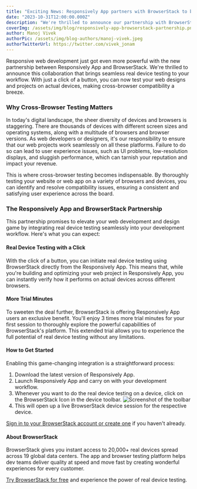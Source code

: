 ```yaml
---
title: "Exciting News: Responsively App partners with BrowserStack to bring real device testing to your workflow"
date: "2023-10-31T12:00:00.000Z"
description: "We're thrilled to announce our partnership with BrowserStack, which brings seamless real device testing to your workflow."
coverImg: /assets/img/blog/responsively-app-browserstack-partnership.png
author: Manoj Vivek
authorPic: /assets/img/blog-authors/manoj-vivek.jpeg
authorTwitterUrl: https://twitter.com/vivek_jonam
---
```


Responsive web development just got even more powerful with the new partnership between Responsively App and BrowserStack. We're thrilled to announce this collaboration that brings seamless real device testing to your workflow. With just a click of a button, you can now test your web designs and projects on actual devices, making cross-browser compatibility a breeze.

### Why Cross-Browser Testing Matters
In today's digital landscape, the sheer diversity of devices and browsers is staggering. There are thousands of devices with different screen sizes and operating systems, along with a multitude of browsers and browser versions. As web developers or designers, it's our responsibility to ensure that our web projects work seamlessly on all these platforms. Failure to do so can lead to user experience issues, such as UI problems, low-resolution displays, and sluggish performance, which can tarnish your reputation and impact your revenue.

This is where cross-browser testing becomes indispensable. By thoroughly testing your website or web app on a variety of browsers and devices, you can identify and resolve compatibility issues, ensuring a consistent and satisfying user experience across the board.


### The Responsively App and BrowserStack Partnership
This partnership promises to elevate your web development and design game by integrating real device testing seamlessly into your development workflow. Here's what you can expect:

#### Real Device Testing with a Click
With the click of a button, you can initiate real device testing using BrowserStack directly from the Responsively App. This means that, while you're building and optimizing your web project in Responsively App, you can instantly verify how it performs on actual devices across different browsers.

#### More Trial Minutes
To sweeten the deal further, BrowserStack is offering Responsively App users an exclusive benefit. You'll enjoy 3 times more trial minutes for your first session to thoroughly explore the powerful capabilities of BrowserStack's platform. This extended trial allows you to experience the full potential of real device testing without any limitations.

#### How to Get Started
Enabling this game-changing integration is a straightforward process:
1. Download the latest version of Responsively App.
2. Launch Responsively App and carry on with your development workflow.
3. Whenever you want to do the real device testing on a device, click on the BrowserStack Icon in the device toolbar.
![Screenshot of the toolbar](/assets/img/blog/browserstack-toolbar-screenshot.png)
4. This will open up a live BrowserStack device session for the respective device.

[Sign in to your BrowserStack account or create one](https://www.browserstack.com/?utm_medium=partnered&utm_source=responsively) if you haven't already.

#### About BrowserStack
BrowserStack gives you instant access to 20,000+ real devices spread across 19 global data centers. The app and browser testing platform helps dev teams deliver quality at speed and move fast by creating wonderful experiences for every customer.

[Try BrowserStack for free](https://www.browserstack.com/?utm_medium=partnered&utm_source=responsively) and experience the power of real device testing.
